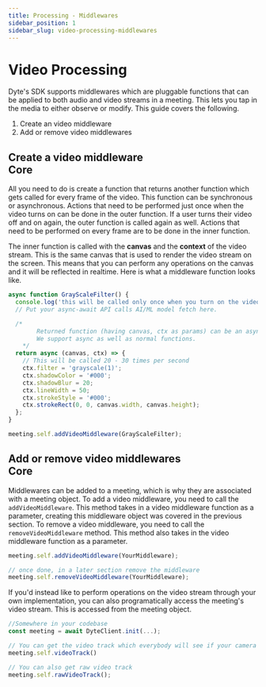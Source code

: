 ```yaml
---
title: Processing - Middlewares
sidebar_position: 1
sidebar_slug: video-processing-middlewares
---
```


# Video Processing

Dyte's SDK supports middlewares which are pluggable functions that can be applied to both audio and video streams in a meeting. This lets you tap in the media to either observe or modify. This guide covers the following.

1. Create an video middleware
2. Add or remove video middlewares

## Create a video middleware <div class="header-tag tag-core">Core</div>

<Tabs groupId="framework">
<TabItem value="js" label="Javascript">

All you need to do is create a function that returns another function which gets called for every frame of the video. This function can be synchronous or asynchronous. Actions that need to be performed just once when the video turns on can be done in the outer function. If a user turns their video off and on again, the outer function is called again as well. Actions that need to be performed on every frame are to be done in the inner function.

The inner function is called with the **canvas** and the **context** of the video stream. This is the same canvas that is used to render the video stream on the screen. This means that you can perform any operations on the canvas and it will be reflected in realtime. Here is what a middleware function looks like.

```jsx
async function GrayScaleFilter() {
  console.log('this will be called only once when you turn on the video');
  // Put your async-await API calls AI/ML model fetch here.

  /*
		Returned function (having canvas, ctx as params) can be an async function as well.
		We support async as well as normal functions.
	*/
  return async (canvas, ctx) => {
    // This will be called 20 - 30 times per second
    ctx.filter = 'grayscale(1)';
    ctx.shadowColor = '#000';
    ctx.shadowBlur = 20;
    ctx.lineWidth = 50;
    ctx.strokeStyle = '#000';
    ctx.strokeRect(0, 0, canvas.width, canvas.height);
  };
}

meeting.self.addVideoMiddleware(GrayScaleFilter);
```

</TabItem>
</Tabs>

## Add or remove video middlewares <div class="header-tag tag-core">Core</div>

<Tabs groupId="framework">
<TabItem value="js" label="Javascript">

Middlewares can be added to a meeting, which is why they are associated with a meeting object. To add a video middleware, you need to call the `addVideoMiddleware`. This method takes in a video middleware function as a parameter, creating this middleware object was covered in the previous section. To remove a video middleware, you need to call the `removeVideoMiddleware` method. This method also takes in the video middleware function as a parameter.

```jsx
meeting.self.addVideoMiddleware(YourMiddleware);

// once done, in a later section remove the middleware
meeting.self.removeVideoMiddleware(YourMiddleware);
```

If you'd instead like to perform operations on the video stream through your own implementation, you can also programatically access the meeting's video stream. This is accessed from the meeting object.

```jsx
//Somewhere in your codebase
const meeting = await DyteClient.init(...);

// You can get the video track which everybody will see if your camera is turned on
meeting.self.videoTrack()

// You can also get raw video track
meeting.self.rawVideoTrack();
```

</TabItem>
</Tabs>

<head>
  <title>Processing - Middlewares Guide</title>
</head>
